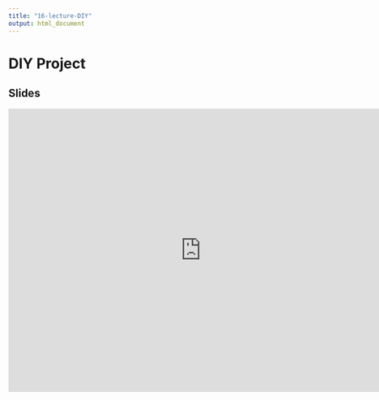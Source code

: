 ```yaml
---
title: "16-lecture-DIY"
output: html_document
---
```


# DIY Project

## Slides

<iframe src="https://docs.google.com/presentation/d/e/2PACX-1vSGivt4PqpEKpNi18oVY0tW7b27fX26RUMr763H4_xHcbmtuK1jJBeyzchY4R3Tiw/embed?start=false&loop=false&delayms=3000" frameborder="0" width="760" height="560" allowfullscreen="true" mozallowfullscreen="true" webkitallowfullscreen="true"></iframe>
